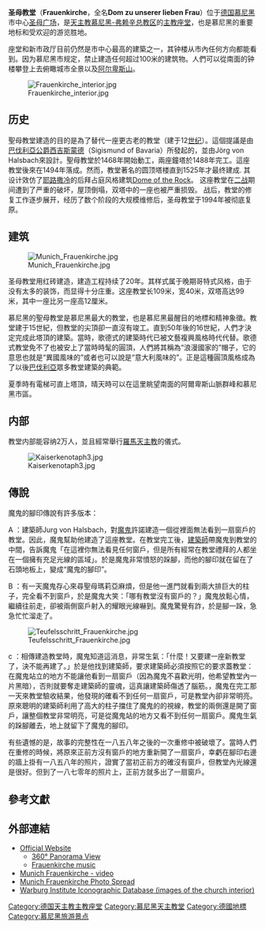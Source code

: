 {{Infobox church
| name                   = 聖母教堂
| fullname               = Dom zu Unserer Lieben Frau
| other name             = {{lang-en|Cathedral of Our Lady}}
| native_name            = 
| native_name_lang       = 
| image                  = Frauenkirche Munich - View from Peterskirche Tower2.jpg
| imagesize              = 
| imagelink              = 
| imagealt               = 
| landscape              = 
| caption                =

| pushpin map            = Germany
| pushpin label position = top
| pushpin map alt        = 
| pushpin mapsize        = 
| relief                 = 
| map caption            = 
| coordinates            = {{coord|48|8|19|N|11|34|26|E|region:DE-BY|display=inline,title}}
| osgraw                 = <!--  TEXT -->
| osgridref              = <!-- {{gbmappingsmall| TEXT}} -->
| location               =  [[巴伐利亞|巴伐利亞]][[慕尼黑|慕尼黑]]<br>Frauenplatz 12號
| country                = {{DEU}}

| denomination           = [[天主教會|天主教會]]
| previous denomination  = 
| churchmanship          = 
| membership             = 
| attendance             = 
| website                = {{URL|http://www.muenchner-dom.de/}}

| former name            = 
| bull date              = 
| founded date           = <!-- {{start date|YYYY|MM|DD|df=y}} - but see note below -->
| founder                = 
| dedication             = 
| dedicated date         = 
| consecrated date       = 1494年
| cult                   = 
| relics                 = 
| events                 = 
| past bishop            = 
| people                 =

| status                 = 聯合大教堂
| functional status      = 使用中
| heritage designation   = 
| designated date        = 
| architect              = 約爾格·馮·哈爾斯巴赫
| architectural type     = 大教堂
| style                  = 哥德式<br>文藝復興式
| years built            = 12 世紀<br>1468年-1488年
| groundbreaking         = 
| completed date         = 1524年（添加圓頂）
| construction cost      = 
| closed date            = 
| demolished date        =

| capacity               = 
| length                 = {{convert|109|m|ft}} 
| width                  = {{convert|40|m|ft}} 
| width nave             = <!-- {{convert| }} -->
| height                 = <!-- {{convert| }} -->
| diameter               = <!-- {{convert| }} -->
| other dimensions       = 
| floor count            = 
| floor area             = <!-- {{convert| }} -->
| dome quantity          = 2
| dome height outer      = <!-- {{convert| }} -->
| dome height inner      = <!-- {{convert| }} -->
| dome dia outer         = <!-- {{convert| }} -->
| dome dia inner         = <!-- {{convert| }} -->
| spire quantity         = 
| spire height           =
| tower quantity         = 2
| tower height           = {{convert|99|m|ft}} 
| materials              = 
| bells                  = 
| bells hung             = 
| bell weight            = <!-- {{long ton|0| }} -->

| parish                 = 
| deanery                = 
| archdeaconry           = 
| episcopalarea          = 
| archdiocese            = 慕尼黑和弗賴辛
| metropolis             = 
| diocese                = 
| province               = 
| presbytery             = 
| synod                  = 
| circuit                = 
| district               = 
| division               = 
| subdivision            =

| archbishop             = [[赖因哈德·马克思|賴因哈德·馬克思]]
| bishop                 = 
| abbot                  = 
| prior                  = 
| subprior               = 
| vicar                  = 
| exarch                 = 
| provost-rector         = 
| provost                = 
| viceprovost            = 
| rector                 = 
| dean                   = 
| subdean                = 
| archpriest             = 
| precentor              = 
| succentor              = 
| chancellor             = 
| canonchancellor        = 
| canon                  = 
| canonpastor            = 
| canonmissioner         = 
| canontreasurer         = 
| prebendary             = 
| priestincharge         = 
| priest                 = 漢斯-格奧爾格·普拉切克
| asstpriest             = 
| honpriest              = 
| curate                 = 
| asstcurate             = 
| minister               = 
| assistant              = 
| seniorpastor           = 
| pastor                 = 
| assocpastor            = 
| asstpastor             = 
| chaplain               = 
| archdeacon             = 
| deacon                 = 
| deaconness             =

| reader                 = 
| student intern         = 
| organistdom            = 
| director               = Lucia Hilz <br> (''[[kapellmeister|kapellmeister]]'')
| assistantorganist      = 
| elder                  = 
| organist               = Hans Leitner
| embedded               = 
}}
'''圣母教堂'''（'''Frauenkirche'''，全名'''Dom zu unserer lieben Frau'''）位于[[德国|德国]][[慕尼黑|慕尼黑]]市中心[[圣母广场|圣母广场]]，是[[天主教慕尼黑-弗赖辛总教区|天主教慕尼黑-弗赖辛总教区]]的[[主教座堂|主教座堂]]，也是慕尼黑的重要地标和受欢迎的游览胜地。

座堂和新市政厅目前仍然是市中心最高的建築之一，其钟楼从市內任何方向都能看到。因为慕尼黑市规定，禁止建造任何超过100米的建筑物。人們可以從南面的钟楼攀登上去俯瞰城市全景以及[[阿尔卑斯山|阿尔卑斯山]]。

[[File:Frauenkirche_interior.jpg|right]]

== 历史 ==

聖母教堂建造的目的是為了替代一座更古老的教堂（建于12[[世纪|世纪]]）。這個提議是由[[西吉斯蒙德_(巴伐利亞)|巴伐利亞公爵西吉斯蒙德]]（Sigismund of Bavaria）所發起的，並由Jörg von Halsbach來設計。聖母教堂於1468年開始動工，兩座鐘塔於1488年完工。這座教堂後來在1494年落成。然而，教堂著名的圆顶塔楼直到1525年才最终建成. 其设计效仿了[[耶路撒冷|耶路撒冷]]的后拜占庭风格建筑[[Dome_of_the_Rock|Dome of the Rock]]。 这座教堂在[[二战|二战]]期间遭到了严重的破坏，屋顶倒塌，双塔中的一座也被严重损毁。 战后，教堂的修复工作逐步展开，经历了数个阶段的大规模维修后，圣母教堂于1994年被彻底复原。

== 建筑 ==
[[File:Munich_Frauenkirche.jpg|thumb]]

圣母教堂用红砖建造，建造工程持续了20年。其样式属于晚期哥特式风格，由于没有太多的装饰，而显得十分庄重。这座教堂长109米，宽40米，双塔高达99米，其中一座比另一座高12厘米。<!-- The original design called for pointed spires to top the towers, much like [[Cologne_Cathedral|Cologne Cathedral]], but those were never built due to lack of money. Instead, the two domes were built during the [[Renaissance|Renaissance]], and are mismatched stylistically with the rest of the building. But this way they have become a distinctive landmark of Munich. -->

慕尼黑的聖母教堂是慕尼黑最大的教堂，也是慕尼黑最醒目的地標和精神象徵。教堂建于15世紀，但教堂的尖頂卻一直沒有竣工。直到50年後的16世紀，人們才決定完成此塔頂的建築。當時，歌德式的建築時代已被文藝複興風格時代代替。歌德式教堂免不了也被安上了當時時髦的圓頂，人們將其稱為“浪漫國家的”帽子，它的意思也就是“異國風味的”或者也可以說是“意大利風味的”。正是這種圓頂風格成為了以後[[巴伐利亞|巴伐利亞]]眾多教堂建築的典範。

夏季時有電梯可直上塔頂，晴天時可以在這里眺望南面的阿爾卑斯山脈群峰和慕尼黑市區。

== 内部 ==
教堂内部能容纳2万人，並且經常舉行[[羅馬天主教|羅馬天主教]]的儀式。

[[File:Kaiserkenotaph3.jpg|thumb]]

== 傳說 ==


魔鬼的腳印傳說有許多版本： 

A ：建築師Jurg von Halsbach，對[[魔鬼|魔鬼]]許諾建造一個從裡面無法看到一扇窗戶的教堂。因此，魔鬼幫助他建造了這座教堂。在教堂完工後，[[建築師|建築師]]帶魔鬼到教堂的中間，告訴魔鬼「在這裡你無法看見任何窗戶，但是所有經常在教堂禮拜的人都坐在一個擁有充足光線的區域」。於是魔鬼非常憤怒的跺腳，而他的腳印就在留在了石頭地板上，變成“魔鬼的腳印”。

B ：有一天魔鬼存心來尋聖母瑪莉亞麻煩，但是他一進門就看到兩大排巨大的柱子，完全看不到窗戶，於是魔鬼大笑：「哪有教堂沒有窗戶的？」魔鬼放鬆心情，繼續往前走，卻被兩側窗戶射入的耀眼光線嚇到。魔鬼驚覺有詐，於是腳一跺，急急忙忙溜走了。

[[File:Teufelsschritt_Frauenkirche.jpg|left]]

c ：相傳建造教堂時，魔鬼知道這消息，非常生氣：「什麼！又要建一座新教堂了，決不能再建了。」於是他找到建築師，要求建築師必須按照它的要求蓋教堂：在魔鬼站立的地方不能讓他看到一扇窗戶（因為魔鬼不喜歡光明，他希望教堂內一片黑暗），否則就要奪走建築師的靈魂，這真讓建築師傷透了腦筋。，魔鬼在完工那一天來教堂驗收結果，他發現的確看不到任何一扇窗戶，可是教堂內卻非常明亮。原來聰明的建築師利用了高大的柱子擋住了魔鬼的的視線，教堂的兩側還是開了窗戶，讓整個教堂非常明亮，可是從魔鬼站的地方又看不到任何一扇窗戶。魔鬼生氣的跺腳離去，地上就留下了魔鬼的腳印。

有些遺憾的是，故事的完整性在一八五八年之後的一次重修中被破壞了。當時人們在重修的時候，將原來正前方沒有窗戶的地方重新開了一扇窗戶，幸虧在腳印右邊的牆上掛有一八五八年的照片，證實了當初正前方的確沒有窗戶，但教堂內光線還是很好。但到了一八七零年的照片上，正前方就多出了一扇窗戶。

==參考文獻==
{{Reflist}}
==外部連結==
{{Commons category|Frauenkirche (Munich)}}
* [https://www.muenchner-dom.de Official Website]
** [https://www.muenchner-dom.de/die-kathedrale/panorama.html 360° Panorama View]
** [https://www.muenchner-dommusik.de/ Frauenkirche music]
* [http://moistraubing.de/index.php/video/muenchen-video/603-frauenkirche-video Munich Frauenkirche - video]
* [https://web.archive.org/web/20190106153511/https://www.danielnoha.de/kirchen-in-muenchen/dom-zu-unserer-lieben-frau/ Munich Frauenkirche Photo Spread]
* [http://warburg.sas.ac.uk/vpc/VPC_search/subcats.php?cat_1=2&cat_2=39&cat_3=4101&cat_4=7604 Warburg Institute Iconographic Database (images of the church interior)]

{{慕尼黑内城区教堂}}

{{Authority control}}
[[Category:德国天主教主教座堂|Category:德国天主教主教座堂]]
[[Category:慕尼黑天主教堂|Category:慕尼黑天主教堂]]
[[Category:德國地標|Category:德國地標]]
[[Category:慕尼黑旅游景点|Category:慕尼黑旅游景点]]